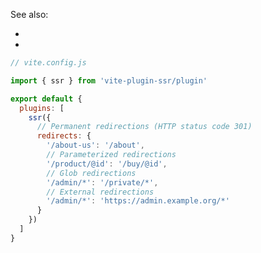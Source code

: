 
See also:

- <Link href="/redirect" noBreadcrumb={true} />
- <Link href="/render" noBreadcrumb={true} />

```js
// vite.config.js

import { ssr } from 'vite-plugin-ssr/plugin'

export default {
  plugins: [
    ssr({
      // Permanent redirections (HTTP status code 301)
      redirects: {
        '/about-us': '/about',
        // Parameterized redirections
        '/product/@id': '/buy/@id',
        // Glob redirections
        '/admin/*': '/private/*',
        // External redirections
        '/admin/*': 'https://admin.example.org/*'
      }
    })
  ]
}
```
